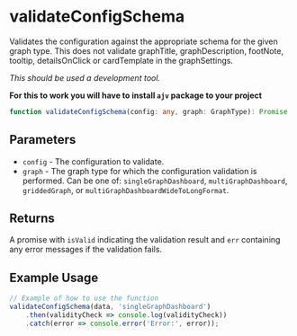 
<Meta title="Utilities/Validate schema/validateConfigSchema" />

# validateConfigSchema

Validates the configuration against the appropriate schema for the given graph type. This does not validate graphTitle, graphDescription, footNote, tooltip, detailsOnClick or cardTemplate in the graphSettings. 

_This should be used a development tool._ 

__For this to work you will have to install `ajv` package to your project__

```ts
function validateConfigSchema(config: any, graph: GraphType): Promise
```

## Parameters

- `config` - The configuration to validate.
- `graph` -  The graph type for which the configuration validation is performed. Can be one of: `singleGraphDashboard`, `multiGraphDashboard`, `griddedGraph`, or `multiGraphDashboardWideToLongFormat`.

## Returns

A promise with `isValid` indicating the validation result and `err` containing any error messages if the validation fails.

## Example Usage

```js
// Example of how to use the function
validateConfigSchema(data, 'singleGraphDashboard')
    .then(validityCheck => console.log(validityCheck))
    .catch(error => console.error('Error:', error));
